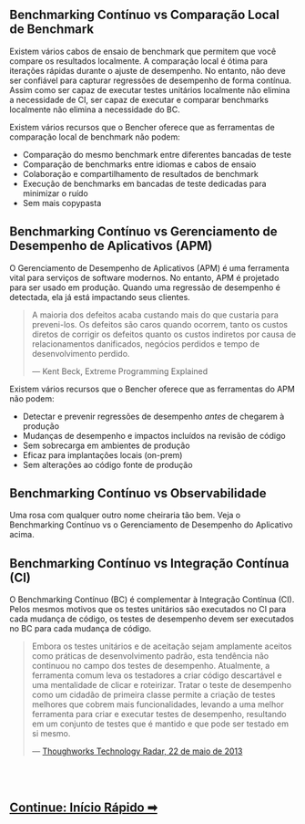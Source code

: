 ## Benchmarking Contínuo vs Comparação Local de Benchmark

Existem vários cabos de ensaio de benchmark que permitem que você compare os resultados localmente.
A comparação local é ótima para iterações rápidas durante o ajuste de desempenho.
No entanto, não deve ser confiável para capturar regressões de desempenho de forma contínua.
Assim como ser capaz de executar testes unitários localmente não elimina a necessidade de CI,
ser capaz de executar e comparar benchmarks localmente não elimina a necessidade do BC.

Existem vários recursos que o Bencher oferece que as ferramentas de comparação local de benchmark não podem:
- Comparação do mesmo benchmark entre diferentes bancadas de teste
- Comparação de benchmarks entre idiomas e cabos de ensaio
- Colaboração e compartilhamento de resultados de benchmark
- Execução de benchmarks em bancadas de teste dedicadas para minimizar o ruído
- Sem mais copypasta

## Benchmarking Contínuo vs Gerenciamento de Desempenho de Aplicativos (APM)

O Gerenciamento de Desempenho de Aplicativos (APM) é uma ferramenta vital para serviços de software modernos.
No entanto, APM é projetado para ser usado em produção.
Quando uma regressão de desempenho é detectada, ela já está impactando seus clientes.

> A maioria dos defeitos acaba custando mais do que custaria para preveni-los.
> Os defeitos são caros quando ocorrem, tanto os custos diretos de corrigir os defeitos
> quanto os custos indiretos por causa de relacionamentos danificados, negócios perdidos e tempo de desenvolvimento perdido.
>
> — Kent Beck, Extreme Programming Explained

Existem vários recursos que o Bencher oferece que as ferramentas do APM não podem:
- Detectar e prevenir regressões de desempenho _antes_ de chegarem à produção
- Mudanças de desempenho e impactos incluídos na revisão de código
- Sem sobrecarga em ambientes de produção
- Eficaz para implantações locais (on-prem)
- Sem alterações ao código fonte de produção

## Benchmarking Contínuo vs Observabilidade

Uma rosa com qualquer outro nome cheiraria tão bem.
Veja o Benchmarking Contínuo vs o Gerenciamento de Desempenho do Aplicativo acima.

## Benchmarking Contínuo vs Integração Contínua (CI)

O Benchmarking Contínuo (BC) é complementar à Integração Contínua (CI).
Pelos mesmos motivos que os testes unitários são executados no CI para cada mudança de código,
os testes de desempenho devem ser executados no BC para cada mudança de código.

> Embora os testes unitários e de aceitação sejam amplamente aceitos como práticas de desenvolvimento padrão,
> esta tendência não continuou no campo dos testes de desempenho.
> Atualmente, a ferramenta comum leva os testadores a criar código descartável e uma mentalidade de clicar e roteirizar.
> Tratar o teste de desempenho como um cidadão de primeira classe permite a criação de testes melhores que cobrem mais funcionalidades,
> levando a uma melhor ferramenta para criar e executar testes de desempenho,
> resultando em um conjunto de testes que é mantido e que pode ser testado em si mesmo.
>
> — [Thoughworks Technology Radar, 22 de maio de 2013](https://www.thoughtworks.com/en-us/radar/techniques/performance-testing-as-a-first-class-citizen)

<br/>
<br/>

<h2><a href="/docs/pt/tutorial/quick-start">Continue: Início Rápido ➡</a></h2>
